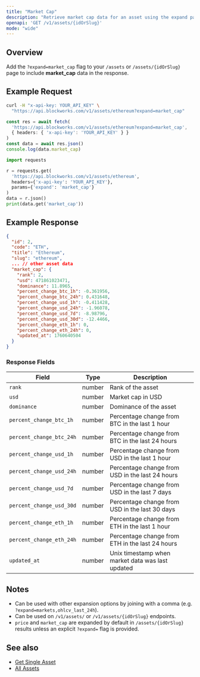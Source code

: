```yaml
---
title: "Market Cap"
description: "Retrieve market cap data for an asset using the expand parameter"
openapi: 'GET /v1/assets/{idOrSlug}'
mode: "wide"
---
```


## Overview

Add the `?expand=market_cap` flag to your `/assets` or `/assets/{idOrSlug}` page to include **market_cap** data in the response.

## Example Request

<CodeGroup>

```bash cURL
curl -H "x-api-key: YOUR_API_KEY" \
  "https://api.blockworks.com/v1/assets/ethereum?expand=market_cap"
```

```typescript TypeScript
const res = await fetch(
  'https://api.blockworks.com/v1/assets/ethereum?expand=market_cap',
  { headers: { 'x-api-key': 'YOUR_API_KEY' } }
)
const data = await res.json()
console.log(data.market_cap)
```

```python Python
import requests

r = requests.get(
  'https://api.blockworks.com/v1/assets/ethereum',
  headers={'x-api-key': 'YOUR_API_KEY'},
  params={'expand': 'market_cap'}
)
data = r.json()
print(data.get('market_cap'))
```

</CodeGroup>

## Example Response

```json
{
  "id": 2,
  "code": "ETH",
  "title": "Ethereum",
  "slug": "ethereum",
  ... // other asset data
  "market_cap": {
    "rank": 2,
    "usd": 471861023471,
    "dominance": 11.8965,
    "percent_change_btc_1h": -0.361956,
    "percent_change_btc_24h": 0.431648,
    "percent_change_usd_1h": -0.411428,
    "percent_change_usd_24h": -1.96078,
    "percent_change_usd_7d": -8.98796,
    "percent_change_usd_30d": -12.4466,
    "percent_change_eth_1h": 0,
    "percent_change_eth_24h": 0,
    "updated_at": 1760640504
  }
}
```

### Response Fields

| Field | Type | Description |
|---|---|---|
| `rank` | number | Rank of the asset |
| `usd` | number | Market cap in USD |
| `dominance` | number | Dominance of the asset |
| `percent_change_btc_1h` | number | Percentage change from BTC in the last 1 hour |
| `percent_change_btc_24h` | number | Percentage change from BTC in the last 24 hours |
| `percent_change_usd_1h` | number | Percentage change from USD in the last 1 hour |
| `percent_change_usd_24h` | number | Percentage change from USD in the last 24 hours |
| `percent_change_usd_7d` | number | Percentage change from USD in the last 7 days |
| `percent_change_usd_30d` | number | Percentage change from USD in the last 30 days |
| `percent_change_eth_1h` | number | Percentage change from ETH in the last 1 hour |
| `percent_change_eth_24h` | number | Percentage change from ETH in the last 24 hours |
| `updated_at` | number | Unix timestamp when market data was last updated |

## Notes

- Can be used with other expansion options by joining with a comma (e.g. `?expand=markets,ohlcv_last_24h`).
- Can be used on `/v1/assets/` or `/v1/assets/{idOrSlug}` endpoints.
- `price` and `market_cap` are expanded by default in `/assets/{idOrSlug}` results unless an explicit `?expand=` flag is provided.

## See also

- [Get Single Asset](/api-reference/assets/get-single)
- [All Assets](/api-reference/assets/list)